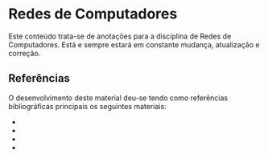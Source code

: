 


# Redes de Computadores

Este conteúdo trata-se de anotações para a disciplina de Redes de Computadores. Está e sempre estará em constante mudança, atualização e correção.

## Referências
O desenvolvimento deste material deu-se tendo como referências bibliográficas principais os seguintes materiais:

- <Bib bib='kurose_2013_book'    type='abnt' link={true}/><br/>
- <Bib bib='stevens_1994_book'    type='abnt'/><br/>
- <Bib bib='tanenbaum_2011_book' type='abnt' link={true}/><br/>
- <Bib bib='torres_2009_book'    type='abnt'/><br/>

